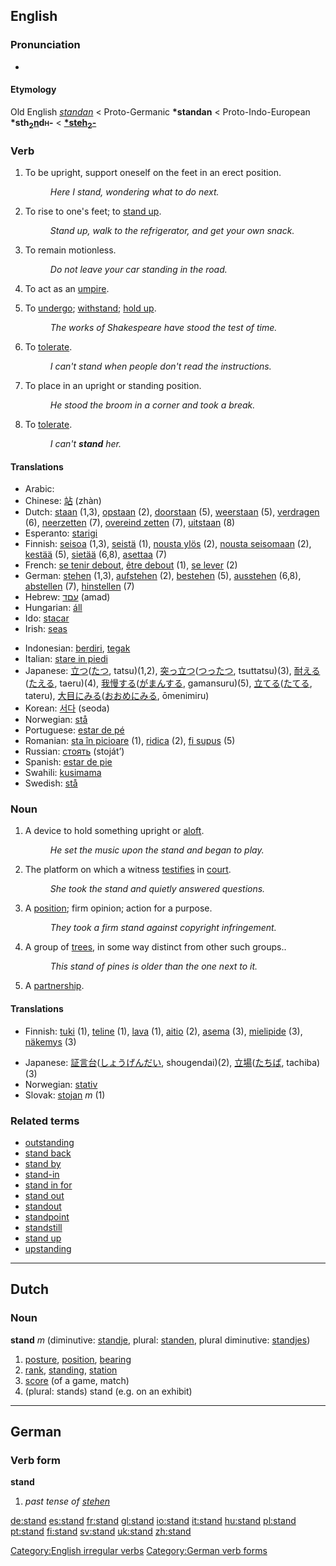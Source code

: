{{see|stånd}}
==English==

{{rank|everything|six|comes|500|stand|past|suppose|else}}

===Pronunciation===
*{{IPA|/'stænd/}}

====Etymology====
Old English ''[[standan]]'' < Proto-Germanic '''*standan''' < Proto-Indo-European '''*sth<sub>2</sub><u>n</u>d<font size=-2>H</font>-''' < '''[[Wiktionary Appendix:Proto-Indo-European roots|*steh<sub>2</sub>-]]'''

===Verb===
[[Category:English irregular verbs]]
{{en-verb|stands|standing|stood}}

#{{intransitive}} To be upright, support oneself on the feet in an erect position.
#:''Here I stand, wondering what to do next.''
#{{intransitive}} To rise to one's feet; to [[stand up]].
#:''Stand up, walk to the refrigerator, and get your own snack.''
#{{intransitive}} To remain motionless.
#:''Do not leave your car standing in the road.''
#{{intransitive}} {{cricket}} To act as an [[umpire]].
#{{intransitive}} To [[undergo]]; [[withstand]]; [[hold up]].
#:''The works of Shakespeare have stood the test of time.''
#{{intransitive}} To [[tolerate]].
#:''I can't stand when people don't read the instructions.''
#{{intransitive}} To place in an upright or standing position.
#:''He stood the broom in a corner and took a break.''
#{{transitive}} To [[tolerate]].
#:''I can't '''stand''' her.''

====Translations====
{{top}}
*Arabic: {{ARchar|[[وقف]]}} {{Unicode|(wáqafa)}}
*Chinese: [[站]] (zhàn)
*Dutch: [[staan]] (1,3), [[opstaan]] (2), [[doorstaan]] (5), [[weerstaan]] (5), [[verdragen]] (6), [[neerzetten]] (7), [[overeind zetten]] (7), [[uitstaan]] (8)
*Esperanto: [[starigi]]
*Finnish: [[seisoa]] (1,3), [[seistä]] (1), [[nousta ylös]] (2), [[nousta seisomaan]] (2), [[kestää]] (5), [[sietää]] (6,8), [[asettaa]] (7)
*French: [[se tenir debout]], [[être debout]] (1), [[se lever]] (2)
*German: [[stehen]] (1,3), [[aufstehen]] (2), [[bestehen]] (5), [[ausstehen]] (6,8), [[abstellen]] (7), [[hinstellen]] (7)
*Hebrew: [[עםד]] (amad)
*Hungarian: [[áll]]
*Ido: [[stacar]]
*Irish: [[seas#Irish|seas]]
{{mid}}
*Indonesian: [[diri|berdiri]], [[tegak]]
*Italian: [[stare in piedi]]
*Japanese: [[立つ]]([[たつ]], tatsu)(1,2), [[突っ立つ]]([[つったつ]], tsuttatsu)(3), [[耐える]]([[たえる]], taeru)(4), [[我慢]]する([[がまん]]する, gamansuru)(5), [[立てる]]([[たてる]], tateru), [[大目にみる]]([[おおめにみる]], ōmenimiru)
*Korean: [[서다]] (seoda)
*Norwegian: [[stå]]
*Portuguese: [[estar de pé]]
*Romanian: [[sta în picioare]] (1), [[ridica]] (2), [[fi supus]] (5)
*Russian: [[стоять]] (stoját’)
*Spanish: [[estar de pie]]
*Swahili: [[kusimama]]
*Swedish: [[stå]]
{{bottom}}

===Noun===
{{en-noun}}
# A device to hold something upright or [[aloft]].
#: ''He set the music upon the stand and began to play.''
# The platform on which a witness [[testifies]] in [[court]].
#: ''She took the stand and quietly answered questions.''
# A [[position]]; firm opinion; action for a purpose.
#: ''They took a firm stand against copyright infringement.''
# A group of [[trees]], in some way distinct from other such groups..
#: ''This stand of pines is older than the one next to it.''
#{{cricket}} A [[partnership]].

====Translations====
{{top}}
*Finnish: [[tuki]] (1), [[teline]] (1), [[lava]] (1), [[aitio]] (2), [[asema]] (3), [[mielipide]] (3), [[näkemys]] (3)
{{mid}}
*Japanese: [[証言]][[台]]([[しょうげん]]だい, shougendai)(2), [[立場]]([[たちば]], tachiba)(3)
*Norwegian: [[stativ]]
*Slovak: [[stojan]] ''m'' (1)
{{bottom}}

===Related terms===
*[[outstanding]]
*[[stand back]]
*[[stand by]]
*[[stand-in]]
*[[stand in for]]
*[[stand out]]
*[[standout]]
*[[standpoint]] 
*[[standstill]] 
*[[stand up]]
*[[upstanding]]
----

==Dutch==

===Noun===
'''stand''' ''m'' (diminutive: [[standje]], plural: [[standen]], plural diminutive: [[standjes]])

# [[posture]], [[position]], [[bearing]]
# [[rank]], [[standing]], [[station]]
# [[score]] (of a game, match)
# (plural: stands) stand (e.g. on an exhibit)
----

==German==

===Verb form===
'''stand'''

# ''past tense of [[stehen]]''
[[Category:German verb forms]]

[[de:stand]]
[[es:stand]]
[[fr:stand]]
[[gl:stand]]
[[io:stand]]
[[it:stand]]
[[hu:stand]]
[[pl:stand]]
[[pt:stand]]
[[fi:stand]]
[[sv:stand]]
[[uk:stand]]
[[zh:stand]]